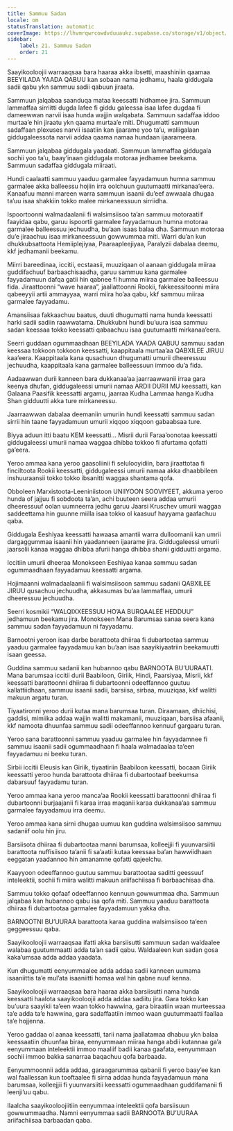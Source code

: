 ```yaml
---
title: Sammuu Sadan
locale: om
statusTranslation: automatic
coverImage: https://lhvmrqwrcowdvduuaukz.supabase.co/storage/v1/object/public/strapi-uploads/small_cover-educacion-fundamental.webp-2d51a7828a2b1309555be27f7e2a61a0.webp
sidebar:
    label: 21. Sammuu Sadan
    order: 21
---
```

Saayikooloojii warraaqsaa bara haaraa akka ibsetti, maashiniin qaamaa BEEYILADA YAADA QABUU kan sobaan nama jedhamu, haala giddugala sadii qabu ykn sammuu sadii qabuun jiraata.

Sammuun jalqabaa saanduqa mataa keessatti hidhamee jira. Sammuun lammaffaa sirriitti dugda lafee fi giddu galeessa isaa lafee dugdaa fi dameewwan narvii isaa hunda wajjin walqabata. Sammuun sadaffaa iddoo murtaa’e hin jiraatu ykn qaama murtaa’e miti. Dhugumatti sammuun sadaffaan plexuses narvii isaatiin kan ijaarame yoo ta’u, waliigalaan giddugaleessota narvii addaa qaama namaa hundaan ijaarameera.

Sammuun jalqabaa giddugala yaadaati. Sammuun lammaffaa giddugala sochii yoo ta’u, baay’inaan giddugala motoraa jedhamee beekama. Sammuun sadaffaa giddugala miiraati.

Hundi caalaatti sammuu yaaduu garmalee fayyadamuun humna sammuu garmalee akka balleessu hojiin irra oolchuun guutumaatti mirkanaa’eera. Kanaafuu manni mareen warra sammuun isaanii du’eef awwaala dhugaa ta’uu isaa shakkiin tokko malee mirkaneessuun sirriidha.

Ispoortoonni walmadaalanii fi walsimsiisoo ta’an sammuu motoraatiif faayidaa qabu, garuu ispoortii garmalee fayyadamuun humna motoraa garmalee balleessuu jechuudha, bu’aan isaas balaa dha. Sammuun motoraa du’e jiraachuu isaa mirkaneessuun gowwummaa miti. Warri du’an kun dhukkubsattoota Hemiiplejiyaa, Paaraapleejiyaa, Paralyzii dabalaa deemu, kkf jedhamanii beekamu.

Miirri bareedinaa, iccitii, ecstaasii, muuziqaan ol aanaan giddugala miiraa guddifachuuf barbaachisaadha, garuu sammuu kana garmalee fayyadamuun dafqa gatii hin qabnee fi humna miiraa garmalee balleessuu fida. Jiraattoonni “wave haaraa”, jaallattoonni Rookii, fakkeessitoonni miira qabeeyyii artii ammayyaa, warri miira ho’aa qabu, kkf sammuu miiraa garmalee fayyadamu.

Amansiisaa fakkaachuu baatus, duuti dhugumatti nama hunda keessatti harki sadii sadiin raawwatama. Dhukkubni hundi bu’uura isaa sammuu sadan keessaa tokko keessatti qabaachuu isaa guutumaatti mirkanaa’eera.

Seerri guddaan ogummaadhaan BEEYILADA YAADA QABUU sammuu sadan keessaa tokkoon tokkoon keessatti, kaappitaala murtaa’aa QABXILEE JIRUU kaa’eera. Kaappitaala kana qusachuun dhugumatti umurii dheeressuu jechuudha, kaappitaala kana garmalee balleessuun immoo du’a fida.

Aadaawwan durii kanneen bara dukkanaa’aa jaarraawwanii irraa gara keenya dhufan, giddugaleessi umurii namaa ARDII DURII MU keessatti, kan Galaana Paasifik keessatti argamu, jaarraa Kudha Lammaa hanga Kudha Shan gidduutti akka ture mirkaneessu.

Jaarraawwan dabalaa deemaniin umuriin hundi keessatti sammuu sadan sirrii hin taane fayyadamuun umurii xiqqoo xiqqoon gabaabsaa ture.

Biyya aduun itti baatu KEM keessatti... Misrii durii Faraa’oonotaa keessatti giddugaleessi umurii namaa waggaa dhibba tokkoo fi afurtama qofatti ga’eera.

Yeroo ammaa kana yeroo gaasoliinii fi selulooyidiin, bara jiraattotaa fi finciltoota Rookii keessatti, giddugaleessi umurii namaa akka dhaabbileen inshuuraansii tokko tokko ibsanitti waggaa shantama qofa.

Obboleen Marxistoota-Leeniniistoon UNIIYOON SOOVIYEET, akkuma yeroo hunda of jajjuu fi sobdoota ta’an, achi buuteen seera addaa umurii dheeressuuf oolan uumneerra jedhu garuu Jaarsi Kruschev umurii waggaa saddeettama hin guunne miilla isaa tokko ol kaasuuf hayyama gaafachuu qaba.

Giddugala Eeshiyaa keessatti hawaasa amantii warra dulloomanii kan umrii dargaggummaa isaanii hin yaadanneen ijaarame jira. Giddugaleessi umurii jaarsolii kanaa waggaa dhibba afurii hanga dhibba shanii gidduutti argama.

Iccitiin umurii dheeraa Monokseen Eeshiyaa kanaa sammuu sadan ogummaadhaan fayyadamuu keessatti argama.

Hojimaanni walmadaalaanii fi walsimsiisoon sammuu sadanii QABXILEE JIRUU qusachuu jechuudha, akkasumas bu’aa lammaffaa, umurii dheeressuu jechuudha.

Seerri kosmikii “WALQIXXEESSUU HO’AA BURQAALEE HEDDUU” jedhamuun beekamu jira. Monokseen Mana Barumsaa sanaa seera kana sammuu sadan fayyadamuun ni fayyadamu.

Barnootni yeroon isaa darbe barattoota dhiiraa fi dubartootaa sammuu yaaduu garmalee fayyadamuu kan bu’aan isaa saayikiyaatriin beekamuutti isaan geessa.

Guddina sammuu sadanii kan hubannoo qabu BARNOOTA BU’UURAATI. Mana barumsaa iccitii durii Baabiloon, Giriik, Hindi, Paarsiyaa, Misrii, kkf keessatti barattoonni dhiiraa fi dubartoonni odeeffannoo guutuu kallattiidhaan, sammuu isaanii sadii, barsiisa, sirbaa, muuziqaa, kkf walitti makuun argatu turan.

Tiyaatironni yeroo durii kutaa mana barumsaa turan. Diraamaan, dhiichisi, gaddisi, mimiika addaa wajjin walitti makamanii, muuziqaan, barsiisa afaanii, kkf namoota dhuunfaa sammuu sadii odeeffannoo kennuuf gargaaru turan.

Yeroo sana barattoonni sammuu yaaduu garmalee hin fayyadamnee fi sammuu isaanii sadii ogummaadhaan fi haala walmadaalaa ta’een fayyadamuu ni beeku turan.

Sirbii iccitii Eleusis kan Giriik, tiyaatiriin Baabiloon keessatti, bocaan Giriik keessatti yeroo hunda barattoota dhiiraa fi dubartootaaf beekumsa dabarsuuf fayyadamu turan.

Yeroo ammaa kana yeroo manca’aa Rookii keessatti barattoonni dhiiraa fi dubartoonni burjaajanii fi karaa irraa maqanii karaa dukkanaa’aa sammuu garmalee fayyadamuu irra deemu.

Yeroo ammaa kana sirni dhugaa uumuu kan guddina walsimsiisoo sammuu sadaniif oolu hin jiru.

Barsiisota dhiiraa fi dubartootaa manni barumsaa, kolleejjii fi yuunvarsiitii barattoota nuffisiisoo ta’anii fi sa’aatii kutaa keessaa ba’an hawwiidhaan eeggatan yaadannoo hin amanamne qofatti qajeelchu.

Kaayyoon odeeffannoo guutuu sammuu barattootaa saditti geessuuf inteleektii, sochii fi miira walitti makuun ariifachiisaa fi barbaachisaa dha.

Sammuu tokko qofaaf odeeffannoo kennuun gowwummaa dha. Sammuun jalqabaa kan hubannoo qabu isa qofa miti. Sammuu yaaduu barattoota dhiiraa fi dubartootaa garmalee fayyadamuun yakka dha.

BARNOOTNI BU’UURAA barattoota karaa guddina walsimsiisoo ta’een geggeessuu qaba.

Saayikooloojii warraaqsaa ifatti akka barsiisutti sammuun sadan waldaalee walabaa guutummaatti adda ta’an sadii qabu. Waldaaleen kun sadan gosa kaka’umsaa adda addaa yaadata.

Kun dhugumatti eenyummaalee adda addaa sadii kanneen uumama isaaniittis ta’e mul’ata isaaniitti homaa wal hin qabne nuuf kenna.

Saayikooloojii warraaqsaa bara haaraa akka barsiisutti nama hunda keessatti haalota saayikooloojii adda addaa sadiitu jira. Gara tokko kan bu’uura saayikii ta’een waan tokko hawwina, gara biraatiin waan murteessaa ta’e adda ta’e hawwina, gara sadaffaatiin immoo waan guutummaatti faallaa ta’e hojjenna.

Yeroo gaddaa ol aanaa keessatti, tarii nama jaallatamaa dhabuu ykn balaa keessaatiin dhuunfaa biraa, eenyummaan miiraa hanga abdii kutannaa ga’a eenyummaan inteleektii immoo maaliif badii kanaa gaafata, eenyummaan sochii immoo bakka sanarraa baqachuu qofa barbaada.

Eenyummoonnii adda addaa, garaagarummaa qabanii fi yeroo baay’ee kan wal faallessan kun tooftaalee fi sirna addaa hunda fayyadamuun mana barumsaa, kolleejjii fi yuunvarsiitii keessatti ogummaadhaan guddifamanii fi leenji’uu qabu.

Ilaalcha saayikooloojiitiin eenyummaa inteleektii qofa barsiisuun gowwummaadha. Namni eenyummaa sadii BARNOOTA BU’UURAA ariifachiisaa barbaadan qaba.

